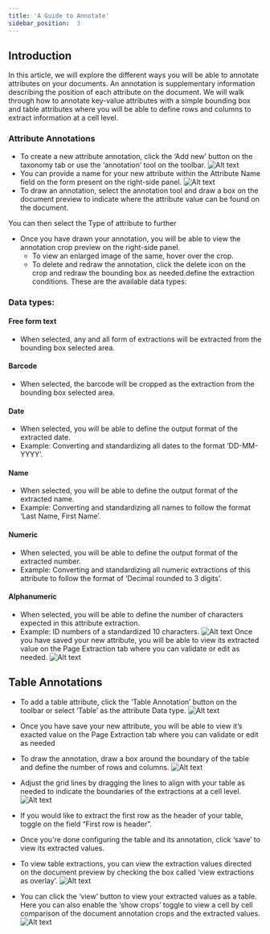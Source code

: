 ```yaml
---
title: 'A Guide to Annotate'
sidebar_position:  3
---
```





## Introduction

In this article, we will explore the different ways you will be able to annotate attributes on your documents. An annotation is supplementary information describing the position of each attribute on the document. We will walk through how to annotate key-value attributes with a simple bounding box and table attributes where you will be able to define rows and columns to extract information at a cell level.

### Attribute Annotations

- To create a new attribute annotation, click the ‘Add new’ button on the taxonomy tab or use the ‘annotation’ tool on the toolbar.
![Alt text](https://d1r1e7xjkfj7nz.cloudfront.net/newuser1.png 'a title')
- You can provide a name for your new attribute within the Attribute Name field on the form present on the right-side panel.
![Alt text](https://d1r1e7xjkfj7nz.cloudfront.net/newuser2.png 'a title')
- To draw an annotation, select the annotation tool and draw a box on the document preview to indicate where the attribute value can be found on the document. 

You can then select the Type of attribute to further 
- Once you have drawn your annotation, you will be able to view the annotation crop preview on the right-side panel. 
    - To view an enlarged image of the same, hover over the crop.
    - To delete and redraw the annotation, click the delete icon on the crop and redraw the bounding box as needed.define the extraction conditions. These are the available data types:

### Data types:

#### Free form text

- When selected, any and all form of extractions will be extracted from the bounding box selected area.

#### Barcode

- When selected, the barcode will be cropped as the extraction from the bounding box selected area.

#### Date

- When selected, you will be able to define the output format of the extracted date. 
- Example: Converting and standardizing all dates to the format ‘DD-MM-YYYY’.

#### Name

- When selected, you will be able to define the output format of the extracted name. 
- Example: Converting and standardizing all names to follow the format ‘Last Name, First Name’.

#### Numeric

- When selected, you will be able to define the output format of the extracted number. 
- Example: Converting and standardizing all numeric extractions of this attribute to follow the format of ‘Decimal rounded to 3 digits’.

#### Alphanumeric

- When selected, you will be able to define the number of characters expected in this attribute extraction.
- Example: ID numbers of a standardized 10 characters.
![Alt text](https://d1r1e7xjkfj7nz.cloudfront.net/newuser3.png 'a title')
Once you have saved your new attribute, you will be able to view its extracted value on the Page Extraction tab where you can validate or edit as needed.
![Alt text](https://d1r1e7xjkfj7nz.cloudfront.net/newuser4.png 'a title')
## Table Annotations

- To add a table attribute, click the ‘Table Annotation’ button on the toolbar or select ‘Table’ as the attribute Data type.
![Alt text](https://d1r1e7xjkfj7nz.cloudfront.net/newuser5.png 'a title')
- Once you have save your new attribute, you will be able to view it’s exacted value on the Page Extraction tab where you can validate or edit as needed

- To draw the annotation, draw a box around the boundary of the table and define the number of rows and columns. 
![Alt text](https://d1r1e7xjkfj7nz.cloudfront.net/newuser6.png 'a title')

- Adjust the grid lines by dragging the lines to align with your table as needed to indicate the boundaries of the extractions at a cell level.
![Alt text](https://d1r1e7xjkfj7nz.cloudfront.net/newuser7.png 'a title')

- If you would like to extract the first row as the header of your table, toggle on the field “First row is header”.

- Once you're done configuring the table and its annotation, click ‘save’ to view its extracted values.

- To view table extractions, you can view the extraction values directed on the document preview by checking the box called ‘view extractions as overlay’.
![Alt text](https://d1r1e7xjkfj7nz.cloudfront.net/newuser8.png 'a title')

- You can click the ‘view’ button to view your extracted values as a table. Here you can also enable the ‘show crops’ toggle to view a cell by cell comparison of the document annotation crops and the extracted values.
![Alt text](https://d1r1e7xjkfj7nz.cloudfront.net/newuser9.png 'a title')